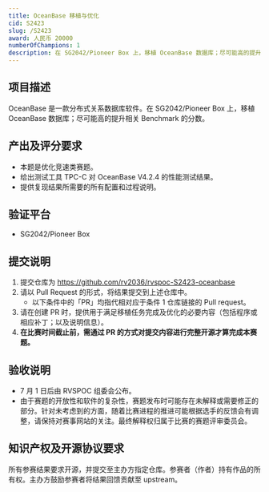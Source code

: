 ```yaml
---
title: OceanBase 移植与优化
cid: S2423
slug: /S2423
award: 人民币 20000
numberOfChampions: 1
description: 在 SG2042/Pioneer Box 上，移植 OceanBase 数据库；尽可能高的提升相关 Benchmark 的分数。
---
```



<ChallengesMetaInDoc />


<ChallengeRegistration />

## 项目描述

OceanBase 是一款分布式关系数据库软件。在 SG2042/Pioneer Box 上，移植 OceanBase 数据库；尽可能高的提升相关 Benchmark 的分数。

## 产出及评分要求

- 本题是优化竞速类赛题。
- 给出测试工具 TPC-C 对 OceanBase V4.2.4 的性能测试结果。
- 提供复现结果所需要的所有配置和过程说明。

## 验证平台

- SG2042/Pioneer Box

## 提交说明

1. 提交仓库为 https://github.com/rv2036/rvspoc-S2423-oceanbase
2. 请以 Pull Request 的形式，将结果提交到上述仓库中。
   - 以下条件中的「PR」均指代相对应于条件 1 仓库链接的 Pull request。
3. 请在创建 PR 时，提供用于满足移植任务完成及优化的必要内容（包括程序或相应补丁；以及说明信息）。
4. **在比赛时间截止前，需通过 PR 的方式对提交内容进行完整开源才算完成本赛题。**

## 验收说明

- 7 月 1 日后由 RVSPOC 组委会公布。
- 由于赛题的开放性和软件的复杂性，赛题发布时可能存在未解释或需要修正的部分。针对未考虑到的方面，随着比赛进程的推进可能根据选手的反馈会有调整，请保持对赛事网站的关注。最终解释权归属于比赛的赛题评审委员会。

## 知识产权及开源协议要求

所有参赛结果要求开源，并提交至主办方指定仓库。参赛者（作者）持有作品的所有权。主办方鼓励参赛者将结果回馈贡献至 upstream。
